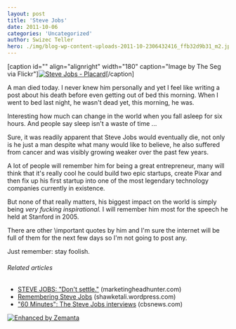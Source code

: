 ```yaml
---
layout: post
title: 'Steve Jobs'
date: 2011-10-06
categories: 'Uncategorized'
author: Swizec Teller
hero: ./img/blog-wp-content-uploads-2011-10-2306432416_ffb32d9b31_m2.jpg
---
```

\[caption id="" align="alignright" width="180" caption="Image by The Seg via Flickr"][![Steve Jobs - Placard](./img/blog-wp-content-uploads-2011-10-2306432416_ffb32d9b31_m2.jpg "Steve Jobs - Placard")](http://www.flickr.com/photos/13991515@N08/2306432416)\[/caption]



A man died today. I never knew him personally and yet I feel like writing a post about his death before even getting out of bed this morning. When I went to bed last night, he wasn't dead yet, this morning, he was.



Interesting how much can change in the world when you fall asleep for six hours. And people say sleep isn't a waste of time ...



Sure, it was readily apparent that Steve Jobs would eventually die, not only is he just a man despite what many would like to believe, he also suffered from cancer and was visibly growing weaker over the past few years.



A lot of people will remember him for being a great entrepreneur, many will think that it's really cool he could build two epic startups, create Pixar and then fix up his first startup into one of the most legendary technology companies currently in existence.



But none of that really matters, his biggest impact on the world is simply being _very fucking inspirational._ I will remember him most for the speech he held at Stanford in 2005.





There are other \\important quotes by him and I'm sure the internet will be full of them for the next few days so I'm not going to post any.



Just remember: stay foolish.

###### Related articles

- [STEVE JOBS: "Don't settle."](http://www.marketingheadhunter.com/2011/10/steve-jobs-dont-settle.html) (marketingheadhunter.com)
- [Remembering Steve Jobs](http://shawketali.wordpress.com/2011/10/06/remembering-steve-jobs/) (shawketali.wordpress.com)
- ["60 Minutes": The Steve Jobs interviews](http://www.cbsnews.com/8301-504803_162-20116402-10391709.html) (cbsnews.com)

[![Enhanced by Zemanta](http://img.zemanta.com/zemified_e.png?x-id=b0a358a0-e66c-4d3d-85af-bbed23da5556)](http://www.zemanta.com/ "Enhanced by Zemanta")